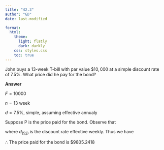```yaml
---
title: "42.3"
author: "GD"
date: last-modified

format:
  html:
    theme:
      light: flatly
      dark: darkly
    css: styles.css
    toc: true
---
```


John buys a $13$-week T-bill with par value $\$10,000$ at a simple discount rate of $7.5\%$. What price did he pay for the bond?

**Answer**

$F = 10000$

$n = 13$ week

$d = 7.5\%$, simple, assuming effective annualy

Suppose P is the price paid for the bond. Observe that

\begin{align*}
(1-d) &= \left(1 - d_{(52)} \right)^{52}\\
d_{52} &= 0.00149814
\end{align*}

where $d_{(52)}$ is the discount rate effective weekly. Thus we have

\begin{align*}
P &= F \cdot (1-n\cdot d_{(52)})\\
&= 10000 \cdot (1-13\cdot 0.00149814)\\
&= 9805.2418
\end{align*}

$\therefore$ The price paid for the bond is $\$ 9805.2418$